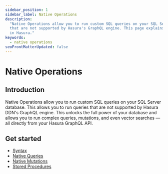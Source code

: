 ```yaml
---
sidebar_position: 1
sidebar_label: Native Operations
description:
  "Native Operations allow you to run custom SQL queries on your SQL Server database. This allows you to run queries
  that are not supported by Hasura's GraphQL engine. This page explains how to configure various types of native queries
  in Hasura."
keywords:
  - native operations
seoFrontMatterUpdated: false
---
```


# Native Operations

## Introduction

Native Operations allow you to run custom SQL queries on your SQL Server database. This allows you to run queries that
are not supported by Hasura DDN's GraphQL engine. This unlocks the full power of your database and allows you to run
complex queries, mutations, and even vector searches — all directly from your Hasura GraphQL API.

## Get started

- [Syntax](/reference/connectors/sqlserver/native-operations/syntax.mdx)
- [Native Queries](/reference/connectors/sqlserver/native-operations/native-queries.mdx)
- [Native Mutations](/reference/connectors/sqlserver/native-operations/native-mutations.mdx)
- [Stored Procedures](/reference/connectors/sqlserver/native-operations/stored-procedures.mdx)
